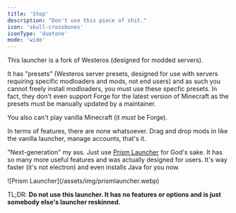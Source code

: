 ```yaml
---
title: 'Stop'
description: "Don't use this piece of shit."
icon: 'skull-crossbones'
iconType: 'duotone'
mode: 'wide'
---
```


This launcher is a fork of Westeros (designed for modded servers). 

It has "presets" (Westeros server presets, designed for use with servers requiring specific modloaders and mods, not end users) and as such you cannot freely install modloaders, you must use these specfic presets. 
In fact, they don't even support Forge for the latest version of Minecraft as the presets must be manually updated by a maintainer.

<Info>You also can't play vanilla Minecraft (it *must* be Forge).</Info>

In terms of features, there are none whatsoever. Drag and drop mods in like the vanilla launcher, manage accounts, that's it.

"Next-generation" my ass. Just use [Prism Launcher](https://prismlauncher.org) for God's sake. It has so many more useful features and was actually designed for users. It's way faster (it's not electron) and even installs Java for you now.

<Frame caption="Look how much cooler Prism Launcher is. It actually lets you freely install modloaders or not use one.">
    ![Prism Launcher](/assets/img/prismlauncher.webp)
</Frame>

<Warning>TL;DR: **Do not use this launcher. It has no features or options and is just somebody else's launcher reskinned.**</Warning>
